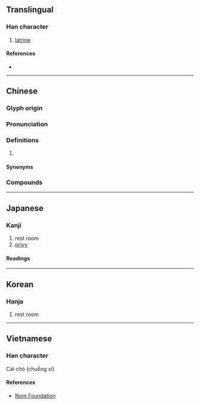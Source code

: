 {{character info/new}}
==Translingual==

===Han character===
{{Han char|rn=31|rad=囗|as=08|sn=11|four=60227|canj=WQMB|ids=⿴囗青 or 囗靑}}

# [[latrine]]

====References====
* {{Han ref|kx=0219.150|dkj=04797|dj=0447.080|hdz=10720.060|uh=570A|ud=22282|bh=D4AB|bd=54443}}

----

==Chinese==
{{zh-forms}}

===Glyph origin===
{{Han etym}}

===Pronunciation===
{{zh-pron
|m=qīng
|c=cing1
|mc=y
|oc=y
|cat=
}}

===Definitions===
{{zh-hanzi}}

# {{rfdef|zh}}

====Synonyms====
{{zh-dial|廁所}}

===Compounds===
{{zh-der|圊圂|圊肥}}

----

==Japanese==

===Kanji===
{{ja-kanji|grade=|rs=囗08}}

# rest room
# [[privy]]

====Readings====
{{ja-readings
|goon=しょう
|kanon=せい
|kun=かわや-}}

----

==Korean==

===Hanja===
{{ko-hanja|hangeul=청|rv=cheong|mr=ch'ŏng}}

# rest room

----

==Vietnamese==

===Han character===
{{vi-hantu|[[thanh]]|rs=囗08}}

Cái chò (chuồng xí)

====References====
* [http://nomfoundation.org/common/nom_details.php?codepoint=570a Nom Foundation]